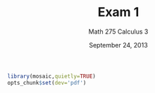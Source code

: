 % Exam 1
% Math 275 Calculus 3
% September 24, 2013

```{r echo=FALSE,warning=FALSE,error=FALSE,message=FALSE,results="hide"}
library(mosaic,quietly=TRUE)
opts_chunk$set(dev='pdf')
```

\begin{questions}

\question Let~$\vv = \angl{0, -3, 1}$ and~$\ww = \angl{2, -3, 4}$.
\begin{parts}
    \part[6] Find a vector that is orthogonal to the plane containing these vectors. 

    \begin{solution}
        We take the cross product of the vectors. Since it is orthogonal to each vector, it is also orthogonal to the plane containing them.
        \begin{align*}
            \vv \times \ww  &= (-12 + 3)(\jj \times \kk) 
                            + (2 - 0)(\kk \times \ii)
                            + (0 - (-6))(\ii \times \jj) \\
                            &= \angl{-9, 2, 6}.
        \end{align*}
        A quick dot product calculation verifies that this vector is indeed orthogonal to $\vv$ and $\ww$---of course we know it \emph{should} be, but perhaps we made an arithmetic mistake.
    \end{solution}

    \part[6] Find an equation for the plane containing these vectors. (Either a vector equation or a scalar equation is acceptable.)

    \begin{solution}
        We obtained a normal vector for this plane in the previous part, $\nn = \angl{-9, 2, 6}$. Therefore, an equation for the plane containing these vectors is
        \begin{align*}
            \angl{-9, 2, 6} \cdot \angl{x, y, z} &= 0 \quad \text{or}\\
            -9x + 2y + 6z &= 0.
        \end{align*}
    \end{solution}
\end{parts}

%\question[8] Let~$\vv = \angl{3, 1}$. Find the projection of~$\vv$ in the direction of the vector~$\angl{-1, 1}$.

\question % 12.4.55
\begin{parts}
    \part[12] Explain geometrically why the equation
    \begin{equation*}
        \angl{1, 1, 1} \times \angl{x,y,z} = \angl{1, 0, 0}
    \end{equation*}
    has no solution, i.e., why the equation is false for every choice of~$\angl{x,y,z}$.
    \begin{solution}
        If $\angl{1, 0, 0}$ is the cross product of $\angl{1, 1, 1}$ with anything, then $\angl{1, 0, 0}$ must be orthogonal to $\angl{1, 1, 1}$. But it is clearly not, since the dot product of these vectors is nonzero.

        A more long-winded approach would be to note that the angle between these vectors is, rather than $\pi/2 = \tau/4$,
        \begin{equation*}
            \cos^{-1} \frac{1}{1 + \sqrt{3}}.
        \end{equation*}
    \end{solution}
    \part[12] Find a vector~$\angl{x,y,z}$ that satisfies the equation
    \begin{equation*}
        \angl{1, 1, 1} \times \angl{x,y,z} = \angl{1, -1, 0}.
    \end{equation*}
    \emph{Note.} There are infinitely many such vectors~$\angl{x,y,z}$.
    \begin{solution}
        The easiest way to proceed is simply to evaluate the left-hand side.
        \begin{align*}
            \angl{1, 1, 1}  \times \angl{x, y, z} &= (z - y)(\jj \times \kk)
                                    + (x - z)(\kk \times \ii)
                                    + (y - x)(\ii \times \jj) \\
                                    &= \angl{z-y, x-z, y-x}.
        \end{align*}
        By inspection, we see that $x = y$, $z = y+1$, so $\angl{0, 0, 1}$ is a solution. Any vector $\angl{x, x, x+1}$ will do, as is easily checked.
    \end{solution}
\end{parts}

\question Let~$P = (1,1,0)$, $Q = (1, -2, 1)$, and~$R = (3, -2, 4)$. 

\begin{parts}
    \part[8] Find the cosine of the angle between the line segments~$\overline{PQ}$ and~$\overline{PR}$.

    \begin{solution}
    We use the dot product--cosine formula, $\vv \cdot \ww = \norm{\vv} \norm{\ww} \cos{\theta}$.

    First, compute $\vv = \angl{1 - 1, -2 - 1, 1 - 0} = \angl{0, -3, 1}$ and $\ww = \angl{3 - 1, -2 - 1, 4 - 1} = \angl{2, -3, 4}$. Then $\vv \cdot \ww = 13$. We also find $\norm{\vv} = \sqrt{\vv \cdot \vv} = \sqrt{10}$, $\norm{\ww} = \sqrt{29}$.

    We obtain
    \begin{equation*}
        \cos{\theta} = \frac{13}{\sqrt{13}\sqrt{29}}.
    \end{equation*}
    \end{solution}

    \part[8] Explain why your answer to the previous part means that the points~$P$, $Q$, and~$R$ are the vertices of a triangle (in other words, why the points are not collinear).

    \begin{solution}
        If the points were collinear, the angle between the vectors would have to be either $0$ or $\pi$. But the cosine of the angle is evidently not $1$ or $-1$.
    \end{solution}

    \part[8] Recall that for \emph{any} two vectors~$\uu$, $\vv$, the angle formed by~$\uu$ and~$\vv$ is acute (resp.\ obtuse) if~$\uu \cdot \vv$ is positive (resp.\ negative). Are any of the angles of the triangle obtuse? Justify your answer.
    \begin{solution}
    All of the angles of the triangle have positive cosines, so this triangle is acute.
    \end{solution}
\end{parts}

%%% Don't use the following question again, without significant rewriting.
\question[8] (Note: In this problem, no justification or explanation is required.) Let~$\uu$, $\vv$, and~$\ww$ be nonzero vectors in~$\R^3$. Identify the correct completion(s) of the sentence: The vectors~$\uu$, $\vv$, and~$\ww$ are coplanar (they lie in one plane) if (select one of (a) through (g)):
\begin{figure}[ht]
\hspace{2cm}
\begin{minipage}[t]{0.55\linewidth}
\begin{enumerate}[I.]
    \item One of the three vectors is parallel to the cross product of the others.
    \item There exist scalars~$a$ and~$b$ with~$\ww = a \uu + b \vv$.
    \item $(\uu \times \vv) \times \ww = \vec{0}$.
    \item $\uu \cdot (\vv \times \ww) = 0$.
\end{enumerate}
\end{minipage}
\hspace{0.5cm}
\begin{minipage}[t]{0.35\linewidth}
\begin{enumerate}[a.]
    \item I only
    \item II only
    \item III only
    \item II and IV only \label{item:corr}
    \item III and IV only
    \item II, III, and IV only
    \item I, II, III, and IV
\end{enumerate}
\end{minipage}
\end{figure}

\begin{solution}
    \begin{enumerate}[I.]
        \item If, say, $\uu$ is parallel to $\vv \times \ww$, then $\uu$ is orthogonal to both $\vv$ and $\ww$. It is possible for all three to be coplanar, but only when $\vv$ and $\ww$ are parallel to begin with. Usually, $\uu$ will not be coplanar with $\vv$ and $\ww$. This item does not hold.
        \item If $\ww$ is a combination of $\uu$ and $\vv$ as indicated, then $\ww$ is indeed coplanar with $\uu$ and $\vv$. This item holds.
        \item This is a special case of the first item, so it doesn't hold.
        \item If the three vectors span a box of volume 0, they are coplanar. The box product formula thus tells us that $\uu$, $\vv$ and $\ww$ are coplanar in this case. This item holds.
    \end{enumerate} 
    Therefore, the correct answer is~\ref{item:corr}.
\end{solution}

\newpage

\question[12] Suppose that~$\uu$ and~$\vv$ are orthogonal. Use facts about vectors and their dot products to verify the equation
\begin{equation*}
     \norm{\uu + \vv}^2 = \norm{\uu}^2 + \norm{\vv}^2.
\end{equation*} 
Do you think this equation can be true for a pair of non-orthogonal vectors? Justify your answer.
\begin{solution}
    We make repeated use of the formula $\norm{\ww}^2 = \ww \cdot \ww$. Applying this to the left-hand side of the equation, we obtain via bilinearity and commutativity
    \begin{equation*}
    (\uu + \vv) \cdot (\uu + \vv) = \uu \cdot \uu + 2\uu \cdot \vv + \vv \cdot \vv. 
    \end{equation*}
    But $\uu$ and $\vv$ are orthogonal, so $\uu \cdot \vv = 0$. Hence, the right-hand side above reduces to $\uu \cdot \uu + \vv \cdot \vv$. Another application of the formula allows us to rewrite this last as
    \begin{equation*}
        \norm{\uu}^2 + \norm{\vv}^2.
    \end{equation*}
    This equation does not hold for non-orthogonal vectors, because such vectors' dot products do not vanish.
\end{solution}

\question[8] 
Suppose that~$\mathcal{P}$ is a plane in~$\R^3$ and that~$\ell$ is a line contained in~$\mathcal{P}$. Let~$Q$ be a point not on~$\mathcal{P}$. Choose the correct relationship between~$D$, the distance from~$Q$ to~$\ell$, and~$d$, the distance from~$Q$ to~$\mathcal{P}$.
\begin{choices}
    \choice $d \leq D$.
    \choice $d \geq D$. \label{choice:corr}
    \choice $d = D$.
    \choice None of the above.
\end{choices}
\begin{solution}
    The answer is~\ref{choice:corr}, because the line is constrained to lie in the plane. Thus the distance from $\ell$ to $Q$ cannot be smaller than the distance from $\mathcal{P}$ to $Q$. Of course $D$ can be made as large as you please by moving $\ell$ away from $Q$ within $\mathcal{P}$.
\end{solution}

\question \label{prob:contour}
```{r contour, echo=FALSE, include=FALSE}
f <- rfun( ~ x&y, seed=2013)
plotFun(f(x,y)~x&y, xlim=c(-2,6), ylim=c(-2,6), filled=FALSE, nlevels=8, npts=100)
```
Figure~\ref{fig:contour} shows a contour plot of a function~$f(x,y)$. 
\begin{parts}
    \part[6] Starting at~$(2, 2)$ and moving in the negative~$x$-direction, are the values of~$f(x,y)$ decreasing or increasing?
    \begin{solution}
        The values are increasing.
    \end{solution}
    \part[6] Starting at point~$(2,0)$ and moving in the positive~$y$-direction, are the values of~$f(x,y)$ decreasing or increasing?
    \begin{solution}
        The values are increasing.
    \end{solution}
\end{parts}
\begin{figure}[ht] \label{fig:contour}
\centering
\includegraphics[width=0.5\textwidth,height=0.5\textwidth]{figure/contour.pdf}
\caption{Contour plot for Problem~\ref{prob:contour}}
\end{figure}
\end{questions}